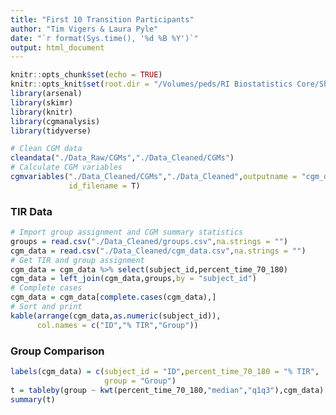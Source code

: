 ```yaml
---
title: "First 10 Transition Participants"
author: "Tim Vigers & Laura Pyle"
date: "`r format(Sys.time(), '%d %B %Y')`"
output: html_document
---
```


```r
knitr::opts_chunk$set(echo = TRUE)
knitr::opts_knit$set(root.dir = "/Volumes/peds/RI Biostatistics Core/Shared/Shared Projects/Laura/BDC/Projects/Viral Shah/NOVO Transition")
library(arsenal)
library(skimr)
library(knitr)
library(cgmanalysis)
library(tidyverse)
```

```r
# Clean CGM data
cleandata("./Data_Raw/CGMs","./Data_Cleaned/CGMs")
# Calculate CGM variables
cgmvariables("./Data_Cleaned/CGMs","./Data_Cleaned",outputname = "cgm_data",
             id_filename = T)
```

### TIR Data

```r
# Import group assignment and CGM summary statistics
groups = read.csv("./Data_Cleaned/groups.csv",na.strings = "")
cgm_data = read.csv("./Data_Cleaned/cgm_data.csv",na.strings = "")
# Get TIR and group assignment
cgm_data = cgm_data %>% select(subject_id,percent_time_70_180)
cgm_data = left_join(cgm_data,groups,by = "subject_id")
# Complete cases
cgm_data = cgm_data[complete.cases(cgm_data),]
# Sort and print
kable(arrange(cgm_data,as.numeric(subject_id)),
      col.names = c("ID","% TIR","Group"))
```

### Group Comparison

```r
labels(cgm_data) = c(subject_id = "ID",percent_time_70_180 = "% TIR",
                     group = "Group")
t = tableby(group ~ kwt(percent_time_70_180,"median","q1q3"),cgm_data)
summary(t)
```